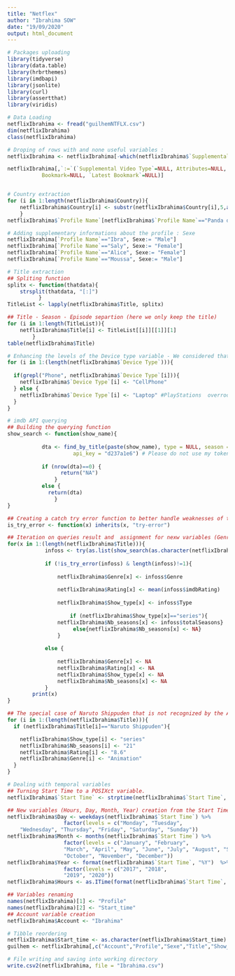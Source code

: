 ```yaml
---
title: "Netflex"
author: "Ibrahima SOW"
date: "19/09/2020"
output: html_document
---
```


```r
# Packages uploading
library(tidyverse)
library(data.table)
library(hrbrthemes)
library(imdbapi)
library(jsonlite)
library(curl)
library(assertthat)
library(viridis)
```

```r
# Data Loading
netflixIbrahima <- fread("guilhemNTFLX.csv")
dim(netflixIbrahima)
class(netflixIbrahima)
```

```r
# Droping of rows with and none useful variables : 
netflixIbrahima <- netflixIbrahima[-which(netflixIbrahima$`Supplemental Video Type`!=""), ] 

netflixIbrahima[,`:=`(`Supplemental Video Type`=NULL, Attributes=NULL, 
           Bookmark=NULL, `Latest Bookmark`=NULL)]


# Country extraction
for (i in 1:length(netflixIbrahima$Country)){
    netflixIbrahima$Country[i] <- substr(netflixIbrahima$Country[i],5,as.numeric(nchar(netflixIbrahima$Country[i])-1))
    }
netflixIbrahima$`Profile Name`[netflixIbrahima$`Profile Name`=="Panda diabolique"] <- "Laura2"

# Adding supplementary informations about the profile : Sexe
netflixIbrahima[`Profile Name`=="Ibra", Sexe:= "Male"]
netflixIbrahima[`Profile Name`=="Saly", Sexe:= "Female"]
netflixIbrahima[`Profile Name`=="Alice", Sexe:= "Female"]
netflixIbrahima[`Profile Name`=="Moussa", Sexe:= "Male"]

# Title extraction 
## Spliting function
splitx <- function(thatdata){
    strsplit(thatdata, "[:]")
          }
TitleList <- lapply(netflixIbrahima$Title, splitx)

## Title - Season - Episode separtion (here we only keep the title)
for (i in 1:length(TitleList)){
    netflixIbrahima$Title[i] <- TitleList[[i]][[1]][1]
        }
table(netflixIbrahima$Title)
```

```r
# Enhancing the levels of the Device type variable - We considered that if Phone appear in the description it means that it is a phone. Any other device is considered as a Laptop (we overrode Playstation, Smart TVs and son on) 
for (i in 1:(length(netflixIbrahima$`Device Type`))){
  
  if(grepl("Phone", netflixIbrahima$`Device Type`[i])){
    netflixIbrahima$`Device Type`[i] <- "CellPhone"
  } else {
    netflixIbrahima$`Device Type`[i] <- "Laptop" #PlayStations  overrode
  }
}

```

```r
# imdb API querying
## Building the querying function
show_search <- function(show_name){
  
           dta <- find_by_title(paste(show_name), type = NULL, season = NULL, episode                         =NULL, year_of_release = NULL, plot = "short", include_tomatoes = FALSE,
                     api_key = "d237a1e6") # Please do not use my token ^^
           
           if (nrow(dta)==0) {
                 return("NA")
               }
           else {
             return(dta)
               }
}

## Creating a catch try error function to better handle weaknesses of the IMDb API  
is_try_error <- function(x) inherits(x, "try-error")

## Iteration on queries result and  assignment for nexw variables (Genre/Ration/Show_type) creation : DATA AUGMENTATION 
for(x in 1:(length(netflixIbrahima$Title))){
            infoss <- try(as.list(show_search(as.character(netflixIbrahima$Title[x]))))
            
            if (!is_try_error(infoss) & length(infoss)!=1){
              
                netflixIbrahima$Genre[x] <- infoss$Genre
              
                netflixIbrahima$Rating[x] <- mean(infoss$imdbRating)
                    
                netflixIbrahima$Show_type[x] <- infoss$Type
                
                    if (netflixIbrahima$Show_type[x]=="series"){
                netflixIbrahima$Nb_seasons[x] <- infoss$totalSeasons}
                     else{netflixIbrahima$Nb_seasons[x] <- NA}
                }
            
            else {
                
                netflixIbrahima$Genre[x] <- NA
                netflixIbrahima$Rating[x] <- NA
                netflixIbrahima$Show_type[x] <- NA
                netflixIbrahima$Nb_seasons[x] <- NA
            }
        print(x)
}

## The special case of Naruto Shippuden that is not recognized by the API. This show was way too important not to be considered in our analysis. Without this step we would have NA for a tenth of our data. 
for (i in 1:(length(netflixIbrahima$Title))){
  if (netflixIbrahima$Title[i]=="Naruto Shippuden"){

    netflixIbrahima$Show_type[i] <- "series"
    netflixIbrahima$Nb_seasons[i] <- "21"
    netflixIbrahima$Rating[i] <- "8.6"
    netflixIbrahima$Genre[i] <- "Animation"
  }
}

```

```r
# Dealing with temporal variables 
## Turning Start Time to a POSIXct variable. 
netflixIbrahima$`Start Time` <- strptime(netflixIbrahima$`Start Time`, "%Y-%m-%d %H:%M:%S", tz = "Europe/London")

## New variables (Hours, Day, Month, Year) creation from the Start Time variable and levels ordering to improve afterwards visualizations ! 
netflixIbrahima$Day <- weekdays(netflixIbrahima$`Start Time`) %>% 
                  factor(levels = c("Monday", "Tuesday", 
    "Wednesday", "Thursday", "Friday", "Saturday", "Sunday"))
netflixIbrahima$Month <- months(netflixIbrahima$`Start Time`) %>%
                  factor(levels = c("January", "February", 
                  "March", "April", "May", "June", "July", "August", "September",
                  "October", "November", "December"))
netflixIbrahima$Year <- format(netflixIbrahima$`Start Time`, "%Y")  %>%
                  factor(levels = c("2017", "2018", 
                  "2019", "2020"))
netflixIbrahima$Hours <- as.ITime(format(netflixIbrahima$`Start Time`, sprintf("%s:00","%H")))

## Variables renaming 
names(netflixIbrahima)[1] <- "Profile"
names(netflixIbrahima)[2] <- "Start_time"
## Account variable creation
netflixIbrahima$Account <- "Ibrahima"
```


```r
# Tibble reordering
netflixIbrahima$Start_time <- as.character(netflixIbrahima$Start_time)
guilhem <- netflixIbrahima[,c("Account","Profile","Sexe","Title","Show_type","Genre","Rating","Nb_seasons","Start_time","Duration","Hours","Day","Month","Year","Device","Country")]
```

```r
# File writing and saving into working directory 
write.csv2(netflixIbrahima, file = "Ibrahima.csv")
```


